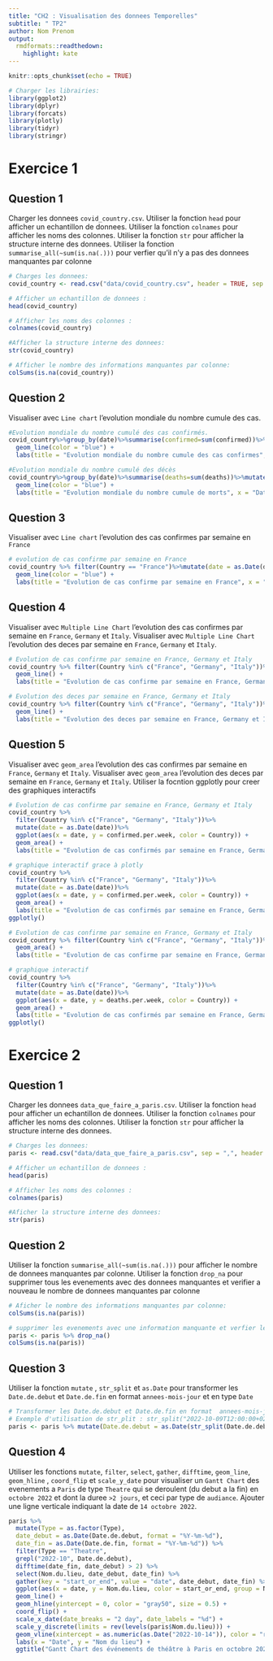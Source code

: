 ```yaml
---
title: "CH2 : Visualisation des donnees Temporelles"
subtitle: " TP2"
author: Nom Prenom
output: 
  rmdformats::readthedown:
    highlight: kate
---
```


```r
knitr::opts_chunk$set(echo = TRUE)
```

```r
# Charger les librairies:
library(ggplot2)
library(dplyr)
library(forcats)
library(plotly)
library(tidyr)
library(stringr)
```


# Exercice 1
## Question 1

Charger les donnees `covid_country.csv`. Utiliser la fonction `head` pour afficher un echantillon de donnees. Utiliser la fonction `colnames` pour afficher les noms des colonnes.  Utiliser la fonction `str` pour afficher la structure interne des donnees. Utiliser la fonction `summarise_all(~sum(is.na(.)))` pour verfier qu'il n'y a pas des donnees manquantes par colonne


```r
# Charges les donnees:
covid_country <- read.csv("data/covid_country.csv", header = TRUE, sep = ",")
```

```r
# Afficher un echantillon de donnees : 
head(covid_country)
```


```r
# Afficher les noms des colonnes : 
colnames(covid_country)
```

```r
#Afficher la structure interne des donnees:
str(covid_country)
```


```r
# Afficher le nombre des informations manquantes par colonne:
colSums(is.na(covid_country))
```
 
## Question 2

Visualiser avec `Line chart` l'evolution mondiale du nombre cumule des cas. 

```r
#Evolution mondiale du nombre cumulé des cas confirmés.
covid_country%>%group_by(date)%>%summarise(confirmed=sum(confirmed))%>%mutate(date = as.Date(date))%>%ggplot(aes(x = date, y = confirmed)) + 
  geom_line(color = "blue") + 
  labs(title = "Evolution mondiale du nombre cumule des cas confirmes", x = "Date", y = "Nombre de cas confirmes")
```

```r
#Evolution mondiale du nombre cumulé des décès
covid_country%>%group_by(date)%>%summarise(deaths=sum(deaths))%>%mutate(date = as.Date(date))%>%ggplot(aes(x = date, y = deaths)) + 
  geom_line(color = "blue") + 
  labs(title = "Evolution mondiale du nombre cumule de morts", x = "Date", y = "Nombre de morts")
```


## Question 3

Visualiser avec `Line chart` l'evolution des cas confirmes par semaine en `France` 

```r
# evolution de cas confirme par semaine en France
covid_country %>% filter(Country == "France")%>%mutate(date = as.Date(date))%>%ggplot(aes(x = date, y = confirmed.per.week)) + 
  geom_line(color = "blue") + 
  labs(title = "Evolution de cas confirme par semaine en France", x = "Date", y = "Nombre de cas confirmes")
```

## Question 4

Visualiser avec `Multiple Line Chart` l'evolution des cas confirmes par semaine en `France`, `Germany` et `Italy`.
Visualiser avec `Multiple Line Chart` l'evolution des deces par semaine en `France`, `Germany` et `Italy`.


```r
# Evolution de cas confirme par semaine en France, Germany et Italy
covid_country %>% filter(Country %in% c("France", "Germany", "Italy"))%>%mutate(date = as.Date(date))%>%ggplot(aes(x = date, y = confirmed.per.week, color = Country)) + 
  geom_line() + 
  labs(title = "Evolution de cas confirme par semaine en France, Germany et Italy", x = "Date", y = "Nombre de cas confirmes")
```

```r
# Evolution des deces par semaine en France, Germany et Italy
covid_country %>% filter(Country %in% c("France", "Germany", "Italy"))%>%mutate(date = as.Date(date))%>%ggplot(aes(x = date, y = deaths.per.week, color = Country)) + 
  geom_line() + 
  labs(title = "Evolution des deces par semaine en France, Germany et Italy", x = "Date", y = "Nombre de deces")
```

## Question 5

Visualiser avec `geom_area` l'evolution des cas confirmes par semaine en `France`, `Germany` et `Italy`.
Visualiser avec `geom_area` l'evolution des deces par semaine en `France`, `Germany` et `Italy`.  Utiliser la focntion ggplotly pour creer des graphiques interactifs

```r
# Evolution de cas confirme par semaine en France, Germany et Italy
covid_country %>% 
  filter(Country %in% c("France", "Germany", "Italy"))%>%
  mutate(date = as.Date(date))%>%
  ggplot(aes(x = date, y = confirmed.per.week, color = Country)) + 
  geom_area() + 
  labs(title = "Evolution de cas confirmés par semaine en France, Germany et Italy", x = "Date", y = "Nombre de cas confirmés")
```

```r
# graphique interactif grace à plotly
covid_country %>% 
  filter(Country %in% c("France", "Germany", "Italy"))%>%
  mutate(date = as.Date(date))%>%
  ggplot(aes(x = date, y = confirmed.per.week, color = Country)) + 
  geom_area() + 
  labs(title = "Evolution de cas confirmés par semaine en France, Germany et Italy", x = "Date", y = "Nombre de cas confirmés")
ggplotly()
```

```r
# Evolution de cas confirme par semaine en France, Germany et Italy
covid_country %>% filter(Country %in% c("France", "Germany", "Italy"))%>%mutate(date = as.Date(date))%>%ggplot(aes(x = date, y = deaths.per.week, color = Country)) + 
  geom_area() + 
  labs(title = "Evolution de cas confirme par semaine en France, Germany et Italy", x = "Date", y = "Nombre de cas confirmes")
```

```r
# graphique interactif
covid_country %>% 
  filter(Country %in% c("France", "Germany", "Italy"))%>%
  mutate(date = as.Date(date))%>%
  ggplot(aes(x = date, y = deaths.per.week, color = Country)) + 
  geom_area() + 
  labs(title = "Evolution de cas confirmés par semaine en France, Germany et Italy", x = "Date", y = "Nombre de décès")
ggplotly()
```

# Exercice 2


## Question 1 

Charger les donnees `data_que_faire_a_paris.csv`. Utiliser la fonction `head` pour afficher un echantillon de donnees. Utiliser la fonction `colnames` pour afficher les noms des colonnes.  Utiliser la fonction `str` pour afficher la structure interne des donnees. 


```r
# Charges les donnees: 
paris <- read.csv("data/data_que_faire_a_paris.csv", sep = ",", header = TRUE, stringsAsFactors = FALSE)
```

```r
# Afficher un echantillon de donnees : 
head(paris)
```

```r
# Afficher les noms des colonnes : 
colnames(paris)
```

```r
#Aficher la structure interne des donnees:
str(paris)
```

## Question 2

Utiliser la fonction `summarise_all(~sum(is.na(.)))` pour afficher le nombre de donnees manquantes par colonne. Utiliser la fonction `drop_na` pour supprimer tous les evenements avec des donnees manquantes et verifier a nouveau le nombre de donnees manquantes par colonne 

```r
# Aficher le nombre des informations manquantes par colonne:
colSums(is.na(paris))
```

```r
# supprimer les evenements avec une information manquante et verfier le nombre des informations manquantes 
paris <- paris %>% drop_na()
colSums(is.na(paris))
```

## Question 3

Utiliser la fonction `mutate` , `str_split`  et `as.Date`  pour transformer les `Date.de.debut` et `Date.de.fin` en format  `annees-mois-jour` et en type `Date`

```r

# Transformer les Date.de.debut et Date.de.fin en format  annees-mois-jour et en type Date
# Exemple d'utilisation de str_plit : str_split("2022-10-09T12:00:00+02:00", "T", simplify = TRUE)[, 1] retourne "2022-10-09"
paris <- paris %>% mutate(Date.de.debut = as.Date(str_split(Date.de.debut, "T", simplify = TRUE)[, 1]), Date.de.fin = as.Date(str_split(Date.de.fin, "T", simplify = TRUE)[, 1]))
```

## Question 4

Utiliser les fonctions `mutate`, `filter`, `select`, `gather`, `difftime`, `geom_line`, `geom_hline` , `coord_flip` et `scale_y_date` pour visualiser un `Gantt Chart` des evenements a `Paris` de type `Theatre`  qui se deroulent (du debut a la fin) en `octobre 2022` et dont la duree `>2 jours`, et ceci par type de `audiance`.  Ajouter une ligne verticale indiquant la date de `14 octobre 2022`. 


```r
paris %>%
  mutate(Type = as.factor(Type),
  date_debut = as.Date(Date.de.debut, format = "%Y-%m-%d"),
  date_fin = as.Date(Date.de.fin, format = "%Y-%m-%d")) %>%
  filter(Type == "Theatre",
  grepl("2022-10", Date.de.debut),
  difftime(date_fin, date_debut) > 2) %>%
  select(Nom.du.lieu, date_debut, date_fin) %>%
  gather(key = "start_or_end", value = "date", date_debut, date_fin) %>%
  ggplot(aes(x = date, y = Nom.du.lieu, color = start_or_end, group = Nom.du.lieu)) +
  geom_line() +
  geom_hline(yintercept = 0, color = "gray50", size = 0.5) +
  coord_flip() +
  scale_x_date(date_breaks = "2 day", date_labels = "%d") +
  scale_y_discrete(limits = rev(levels(paris$Nom.du.lieu))) +
  geom_vline(xintercept = as.numeric(as.Date("2022-10-14")), color = "red", size = 0.5) +
  labs(x = "Date", y = "Nom du lieu") +
  ggtitle("Gantt Chart des événements de théâtre à Paris en octobre 2022")
```